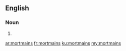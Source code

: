 ==English==

===Noun===
{{head|en|plural}}

# {{plural of|mortmain|lang=en|nocat=1}}

[[ar:mortmains]]
[[fr:mortmains]]
[[ku:mortmains]]
[[my:mortmains]]